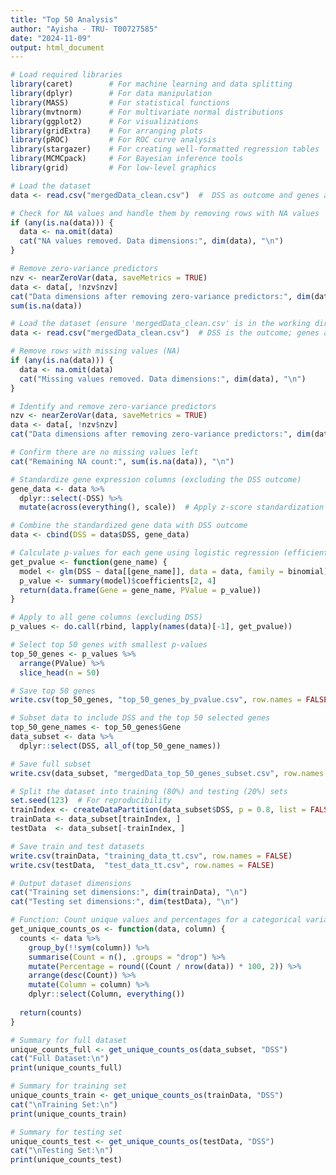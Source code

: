 ---
title: "Top 50 Analysis"
author: "Ayisha - TRU- T00727585"
date: "2024-11-09"
output: html_document
---




```{r setup, message=FALSE, warning=FALSE}
# Load required libraries
library(caret)        # For machine learning and data splitting
library(dplyr)        # For data manipulation
library(MASS)         # For statistical functions
library(mvtnorm)      # For multivariate normal distributions
library(ggplot2)      # For visualizations
library(gridExtra)    # For arranging plots
library(pROC)         # For ROC curve analysis
library(stargazer)    # For creating well-formatted regression tables
library(MCMCpack)     # For Bayesian inference tools
library(grid)         # For low-level graphics

```


```{r}
# Load the dataset 
data <- read.csv("mergedData_clean.csv")  #  DSS as outcome and genes as predictors

# Check for NA values and handle them by removing rows with NA values
if (any(is.na(data))) {
  data <- na.omit(data)
  cat("NA values removed. Data dimensions:", dim(data), "\n")
}

# Remove zero-variance predictors
nzv <- nearZeroVar(data, saveMetrics = TRUE)
data <- data[, !nzv$nzv]
cat("Data dimensions after removing zero-variance predictors:", dim(data), "\n")
sum(is.na(data))

```





```{r data-loading-cleaning}

# Load the dataset (ensure 'mergedData_clean.csv' is in the working directory)
data <- read.csv("mergedData_clean.csv")  # DSS is the outcome; genes are predictors

# Remove rows with missing values (NA)
if (any(is.na(data))) {
  data <- na.omit(data)
  cat("Missing values removed. Data dimensions:", dim(data), "\n")
}

# Identify and remove zero-variance predictors
nzv <- nearZeroVar(data, saveMetrics = TRUE)
data <- data[, !nzv$nzv]
cat("Data dimensions after removing zero-variance predictors:", dim(data), "\n")

# Confirm there are no missing values left
cat("Remaining NA count:", sum(is.na(data)), "\n")

```


```{r standardize-genes}
# Standardize gene expression columns (excluding the DSS outcome)
gene_data <- data %>%
  dplyr::select(-DSS) %>%
  mutate(across(everything(), scale))  # Apply z-score standardization

# Combine the standardized gene data with DSS outcome
data <- cbind(DSS = data$DSS, gene_data)

```

```{r top50-logistic-pvalues}
# Calculate p-values for each gene using logistic regression (efficient approach)
get_pvalue <- function(gene_name) {
  model <- glm(DSS ~ data[[gene_name]], data = data, family = binomial)
  p_value <- summary(model)$coefficients[2, 4]
  return(data.frame(Gene = gene_name, PValue = p_value))
}

# Apply to all gene columns (excluding DSS)
p_values <- do.call(rbind, lapply(names(data)[-1], get_pvalue))

# Select top 50 genes with smallest p-values
top_50_genes <- p_values %>%
  arrange(PValue) %>%
  slice_head(n = 50)

# Save top 50 genes
write.csv(top_50_genes, "top_50_genes_by_pvalue.csv", row.names = FALSE)
```



```{r subset-split-data}
# Subset data to include DSS and the top 50 selected genes
top_50_gene_names <- top_50_genes$Gene
data_subset <- data %>%
  dplyr::select(DSS, all_of(top_50_gene_names))

# Save full subset
write.csv(data_subset, "mergedData_top_50_genes_subset.csv", row.names = FALSE)

# Split the dataset into training (80%) and testing (20%) sets
set.seed(123)  # For reproducibility
trainIndex <- createDataPartition(data_subset$DSS, p = 0.8, list = FALSE)
trainData <- data_subset[trainIndex, ]
testData  <- data_subset[-trainIndex, ]

# Save train and test datasets
write.csv(trainData, "training_data_tt.csv", row.names = FALSE)
write.csv(testData,  "test_data_tt.csv", row.names = FALSE)

# Output dataset dimensions
cat("Training set dimensions:", dim(trainData), "\n")
cat("Testing set dimensions:", dim(testData), "\n")

```



```{r summarize-dss}
# Function: Count unique values and percentages for a categorical variable
get_unique_counts_os <- function(data, column) {
  counts <- data %>%
    group_by(!!sym(column)) %>%
    summarise(Count = n(), .groups = "drop") %>%
    mutate(Percentage = round((Count / nrow(data)) * 100, 2)) %>%
    arrange(desc(Count)) %>%
    mutate(Column = column) %>%
    dplyr::select(Column, everything())
  
  return(counts)
}

# Summary for full dataset
unique_counts_full <- get_unique_counts_os(data_subset, "DSS")
cat("Full Dataset:\n")
print(unique_counts_full)

# Summary for training set
unique_counts_train <- get_unique_counts_os(trainData, "DSS")
cat("\nTraining Set:\n")
print(unique_counts_train)

# Summary for testing set
unique_counts_test <- get_unique_counts_os(testData, "DSS")
cat("\nTesting Set:\n")
print(unique_counts_test)

```
